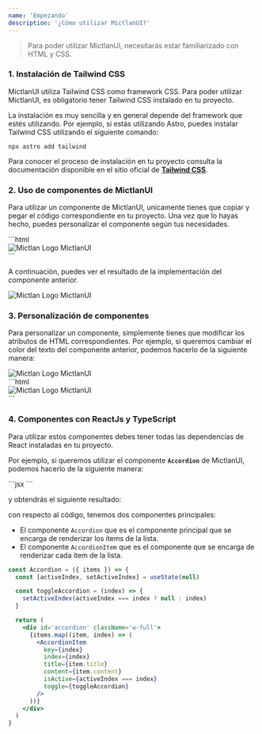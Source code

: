 ```yaml
---
name: 'Empezando'
description: '¿Cómo utilizar MictlanUI?'
---
```



> Para poder utilizar MictlanUI, necesitarás estar familiarizado con HTML y CSS.

### 1. Instalación de Tailwind CSS

MictlanUI utiliza Tailwind CSS como framework CSS. Para poder utilizar MictlanUI, es obligatorio tener Tailwind CSS instalado en tu proyecto.

La instalación es muy sencilla y en general depende del framework que estés utilizando. Por ejemplo, si estás utilizando Astro, puedes instalar Tailwind CSS utilizando el siguiente comando:

<CodeBlock client:load>`npx astro add tailwind `</CodeBlock>

Para conocer el proceso de instalación en tu proyecto consulta la documentación disponible en el sitio oficial de [**Tailwind CSS**](https://tailwindcss.com/docs/installation).

### 2. Uso de componentes de MictlanUI

Para utilizar un componente de MictlanUI, unicamente tienes que copiar y pegar el código correspondiente en tu proyecto.
Una vez que lo hayas hecho, puedes personalizar el componente según tus necesidades.

<CodeBlock client:load>
  ```html
  <div class='flex items-center px-6'>
    <img src='/mictlan-logo.webp' class='h-10' alt='Mictlan Logo' />
    <span class='self-center text-2xl font-bold whitespace-nowrap text-white'>
      MictlanUI
    </span>
  </div>
  ```
</CodeBlock>

A continuación, puedes ver el resultado de la implementación del componente anterior.

<Preview>
  <div class='flex items-center px-6'>
    <img src='/mictlan-logo.webp' class='h-10' alt='Mictlan Logo' />
    <span class='self-center text-2xl font-bold whitespace-nowrap text-white'>
      MictlanUI
    </span>
  </div>
</Preview>

### 3. Personalización de componentes

Para personalizar un componente, simplemente tienes que modificar los atributos de HTML correspondientes.
Por ejemplo, si queremos cambiar el color del texto del componente anterior, podemos hacerlo de la siguiente manera:

<Preview>
  <div class='flex items-center px-6'>
    <img src='/mictlan-logo.webp' class='h-10' alt='Mictlan Logo' />
    <span class='self-center text-2xl font-bold whitespace-nowrap text-blue-600'>
      MictlanUI
    </span>
  </div>
</Preview>
<CodeBlock client:load>
  ```html
  <div class='flex items-center px-6'>
    <img src='/mictlan-logo.webp' class='h-10' alt='Mictlan Logo' />
    <span class='self-center text-2xl font-bold whitespace-nowrap text-blue-600'>
      MictlanUI
    </span>
  </div>
  ```
</CodeBlock>

### 4. Componentes con ReactJs y TypeScript

Para utilizar estos componentes debes tener todas las dependencias de React instaladas en tu proyecto.

Por ejemplo, si queremos utilizar el componente **`Accordion`** de MictlanUI, podemos hacerlo de la siguiente manera:

<CodeBlock client:load>
  ```jsx
  <Accordion
    items={[
      {
        title: 'Accordion 1',
        content: '1st content to show in the accordion'
      },
      {
        title: 'Accordion 2',
        content: '2nd content to show in the accordion'
      },
      {
        title: 'Accordion 3',
        content: '3rd content to show in the accordion'
      }
    ]}
  />
  ```
</CodeBlock>

y obtendrás el siguiente resultado:

<Preview>
  <div class='w-1/2 m-auto'>
    <Accordion
      client:load
      items={[
        {
          title: 'Accordion 1',
          content: '1st content to show in the accordion'
        },
        {
          title: 'Accordion 2',
          content: '2nd content to show in the accordion'
        },
        {
          title: 'Accordion 3',
          content: '3rd content to show in the accordion'
        }
      ]}
      multiple={false}
    />
  </div>
</Preview>

con respecto al código, tenemos dos componentes principales:

- El componente `Accordion` que es el componente principal que se encarga de renderizar los items de la lista.
- El componente `AccordionItem` que es el componente que se encarga de renderizar cada item de la lista.

<CodeBlock client:load>

```jsx
const Accordion = ({ items }) => {
  const [activeIndex, setActiveIndex] = useState(null)

  const toggleAccordion = (index) => {
    setActiveIndex(activeIndex === index ? null : index)
  }

  return (
    <div id='accordion' className='w-full'>
      {items.map((item, index) => (
        <AccordionItem
          key={index}
          index={index}
          title={item.title}
          content={item.content}
          isActive={activeIndex === index}
          toggle={toggleAccordion}
        />
      ))}
    </div>
  )
}
```

</CodeBlock>
